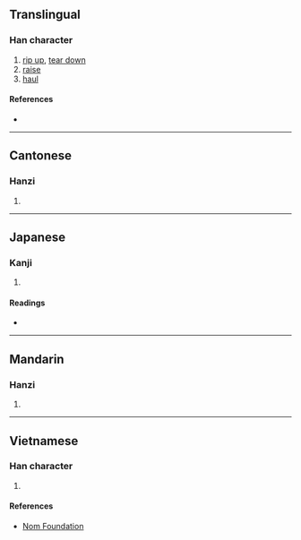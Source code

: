 {{character info/new}}
{{also|扯}}
==Translingual==

===Han character===
{{Han char|rn=64|rad=手|as=12|sn=15|four=54064|canj=QKJA|ids=⿰扌奢}}

# [[rip up]], [[tear down]]
# [[raise]]
# [[haul]]

====References====
* {{Han ref|kx=0455.120|dkj=12728|dj=0804.180|hdz=31944.040|uh=64A6|ud=25766|bh=E1E4|bd=57828}}

----

==Cantonese==

===Hanzi===
{{yue-hanzi|jyut=[[ce2]]|y=che2}}

# {{defn|lang=yue|sort=手12}}

----

==Japanese==

===Kanji===
{{ja-kanji|grade=|rs=手12}}

# {{defn|lang=ja|sort=手12}}

====Readings====
* {{ja-readings|on=[[しゃ]] (sha)|kun=[[さく]] (saku)}}

----

==Mandarin==

===Hanzi===
{{cmn-hanzi|pin=[[chě]] ([[che3]]), [[juē]] ([[jue1]])|wg=ch'e<sup>3</sup>, chüeh<sup>1</sup>}}

# {{defn|lang=cmn|sort=手12}}

----

==Vietnamese==

===Han character===
{{vi-readings|rs=手12|hanviet=[[xoã]], [[xả]]}}

# {{defn|lang=vi|sort=手12}}

====References====
* [http://nomfoundation.org/common/nom_details.php?codepoint=64a6 Nom Foundation]